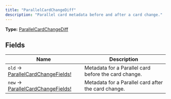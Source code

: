```yaml
---
title: "ParallelCardChangeDiff"
description: "Parallel card metadata before and after a card change."
---
```


**Type:** [ParallelCardChangeDiff](/api-reference/types/parallelcardchangediff)

## Fields

| Name | Description |
|------|-------------|
| `old` → [ParallelCardChangeFields!](/api-reference/types/parallelcardchangefields) | Metadata for a Parallel card before the card change. |
| `new` → [ParallelCardChangeFields!](/api-reference/types/parallelcardchangefields) | Metadata for a Parallel card after the card change. |

